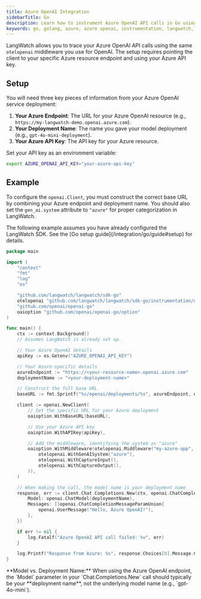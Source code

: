 ```yaml
---
title: Azure OpenAI Integration
sidebarTitle: Go
description: Learn how to instrument Azure OpenAI API calls in Go using the LangWatch SDK.
keywords: go, golang, azure, azure openai, instrumentation, langwatch, opentelemetry, openai-compatible
---
```


LangWatch allows you to trace your Azure OpenAI API calls using the same `otelopenai` middleware you use for OpenAI. The setup requires pointing the client to your specific Azure resource endpoint and using your Azure API key.

## Setup

You will need three key pieces of information from your Azure OpenAI service deployment:

1.  **Your Azure Endpoint**: The URL for your Azure OpenAI resource (e.g., `https://my-langwatch-demo.openai.azure.com`).
2.  **Your Deployment Name**: The name you gave your model deployment (e.g., `gpt-4o-mini-deployment`).
3.  **Your Azure API Key**: The API key for your Azure resource.

Set your API key as an environment variable:

```bash
export AZURE_OPENAI_API_KEY="your-azure-api-key"
```

## Example

To configure the `openai.Client`, you must construct the correct base URL by combining your Azure endpoint and deployment name. You should also set the `gen_ai.system` attribute to `"azure"` for proper categorization in LangWatch.

<Note>
The following example assumes you have already configured the LangWatch SDK. See the [Go setup guide](/integration/go/guide#setup) for details.
</Note>

```go
package main

import (
	"context"
	"fmt"
	"log"
	"os"

	"github.com/langwatch/langwatch/sdk-go"
	otelopenai "github.com/langwatch/langwatch/sdk-go/instrumentation/openai"
	"github.com/openai/openai-go"
	oaioption "github.com/openai/openai-go/option"
)

func main() {
	ctx := context.Background()
	// Assumes LangWatch is already set up.

	// Your Azure OpenAI details
	apiKey := os.Getenv("AZURE_OPENAI_API_KEY")

	// Your Azure-specific details
	azureEndpoint := "https://<your-resource-name>.openai.azure.com"
	deploymentName := "<your-deployment-name>"

	// Construct the full base URL
	baseURL := fmt.Sprintf("%s/openai/deployments/%s", azureEndpoint, deploymentName)

	client := openai.NewClient(
		// Set the specific URL for your Azure deployment
		oaioption.WithBaseURL(baseURL),

		// Use your Azure API key
		oaioption.WithAPIKey(apiKey),

		// Add the middleware, identifying the system as "azure"
		oaioption.WithMiddleware(otelopenai.Middleware("my-azure-app",
			otelopenai.WithGenAISystem("azure"),
			otelopenai.WithCaptureInput(),
			otelopenai.WithCaptureOutput(),
		)),
	)

	// When making the call, the model name is your deployment name
	response, err := client.Chat.Completions.New(ctx, openai.ChatCompletionNewParams{
		Model: openai.ChatModel(deploymentName),
		Messages: []openai.ChatCompletionMessageParamUnion{
			openai.UserMessage("Hello, Azure OpenAI!"),
		},
	})

	if err != nil {
		log.Fatalf("Azure OpenAI API call failed: %v", err)
	}

	log.Printf("Response from Azure: %s", response.Choices[0].Message.Content)
}
```

<Warning>
**Model vs. Deployment Name:** When using the Azure OpenAI endpoint, the `Model` parameter in your `Chat.Completions.New` call should typically be your **deployment name**, not the underlying model name (e.g., `gpt-4o-mini`).
</Warning> 
